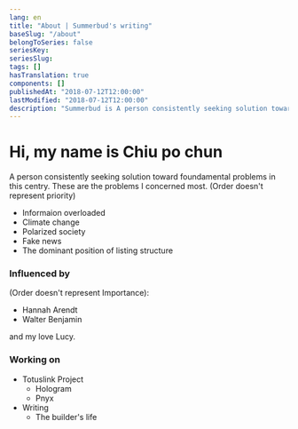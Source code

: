 ```yaml
---
lang: en
title: "About | Summerbud's writing"
baseSlug: "/about"
belongToSeries: false
seriesKey: 
seriesSlug: 
tags: []
hasTranslation: true
components: []
publishedAt: "2018-07-12T12:00:00"
lastModified: "2018-07-12T12:00:00"
description: "Summerbud is A person consistently seeking solution toward foundamental problems in this centry. These are the problems I concerned most: Informaion overloaded, Climate change Polarized society, Fake news, The dominant position of listing structure"
---
```



# Hi, my name is Chiu po chun

A person consistently seeking solution toward foundamental problems in this centry. These are the problems I concerned most. (Order doesn't represent priority)

- Informaion overloaded
- Climate change
- Polarized society 
- Fake news
- The dominant position of listing structure

### Influenced by 
(Order doesn't represent Importance):

- Hannah Arendt
- Walter Benjamin

and my love Lucy.

### Working on 

- Totuslink Project
  - Hologram
  - Pnyx
- Writing
  - The builder's life

